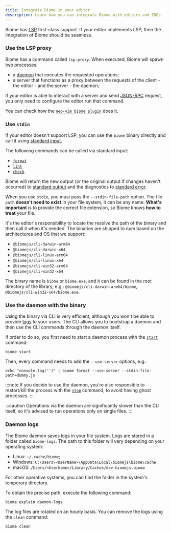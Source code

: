 ```yaml
---
title: Integrate Biome in your editor
description: Learn how you can integrate Biome with editors and IDEs
---
```


Biome has [LSP](https://microsoft.github.io/language-server-protocol/) first-class support. If your editor implements LSP, then the integration of Biome should be seamless.

### Use the LSP proxy

Biome has a command called `lsp-proxy`. When executed, Biome will spawn two processes:
- a [daemon](/internals/architecture#daemon) that executes the requested operations;
- a server that functions as a proxy between the requests of the client - the editor - and the server - the daemon;

If your editor is able to interact with a server and send [JSON-RPC](https://www.jsonrpc.org/) request, you only need to configure the editor run that command.

You can check how the [`neo-vim biome plugin`](https://github.com/neovim/nvim-lspconfig/blob/master/lua/lspconfig/server_configurations/biome.lua) does it.

### Use `stdin`

If your editor doesn't support LSP, you can use the `biome` binary directly and call it using [standard input](https://en.wikipedia.org/wiki/Standard_streams#Standard_input_(stdin)).

The following commands can be called via standard input:
- [`format`](/reference/cli/#biome-format)
- [`lint`](/reference/cli/#biome-lint)
- [`check`](/reference/cli/#biome-check)

Biome will return the new output (or the original output if changes haven't occurred) to [standard output](https://en.wikipedia.org/wiki/Standard_streams#Standard_output_(stdout)) and the diagnostics to [standard error](https://en.wikipedia.org/wiki/Standard_streams#Standard_error_(stderr)).

When you use `stdin`, you must pass the `--stdin-file-path` option. The file `path` **doesn't need to exist** in your file system, it can be any name. **What's important** is to provide the correct file extension, so Biome knows **how to treat** your file.

It's the editor's responsibility to locate the resolve the path of the binary and then call it when it's needed. The binaries are shipped to npm based on the architectures and OS that we support:

- `@biomejs/cli-darwin-arm64`
- `@biomejs/cli-darwin-x64`
- `@biomejs/cli-linux-arm64`
- `@biomejs/cli-linux-x64`
- `@biomejs/cli-win32-arm64`
- `@biomejs/cli-win32-x64`

The binary name is `biome` or `biome.exe`, and it can be found in the root directory of the library, e.g.: `@biomejs/cli-darwin-arm64/biome`, `@biomejs/cli-win32-x64/biome.exe`.

### Use the daemon with the binary

Using the binary via CLI is very efficient, although you won't be able to provide [logs](#daemon-logs) to your users. The CLI allows you to bootstrap a daemon and then use the CLI commands through the daemon itself.

If order to do so, you first need to start a daemon process with the [`start`](/reference/cli#biome-start) command:

```shell
biome start
```
Then, every command needs to add the `--use-server` options, e.g.:

```shell
echo "console.log('')" | biome format --use-server --stdin-file-path=dummy.js
```

:::note
If you decide to use the daemon, you're also responsible to restart/kill the process with the [`stop`](/reference/cli#biome-stop) command, to avoid having ghost processes.
:::

:::caution
Operations via the daemon are significantly slower than the CLI itself, so it's advised to run operations only on single files.
:::

### Daemon logs

The Biome daemon saves logs in your file system.
Logs are stored in a folder called `biome-logs`.
The path to this folder will vary depending on your operating system:

-  Linux: `~/.cache/biome`;
-  Windows: `C:\Users\<UserName>\AppData\Local\biomejs\biome\cache`
-  macOS: `/Users/<UserName>/Library/Caches/dev.biomejs.biome`

For other operative systems, you can find the folder in the system's temporary directory.

To obtain the precise path, execute the following command:

```shell
biome explain daemon-logs
```

The log files are rotated on an hourly basis.
You can remove the logs using the `clean` command:

```shell
biome clean
```
